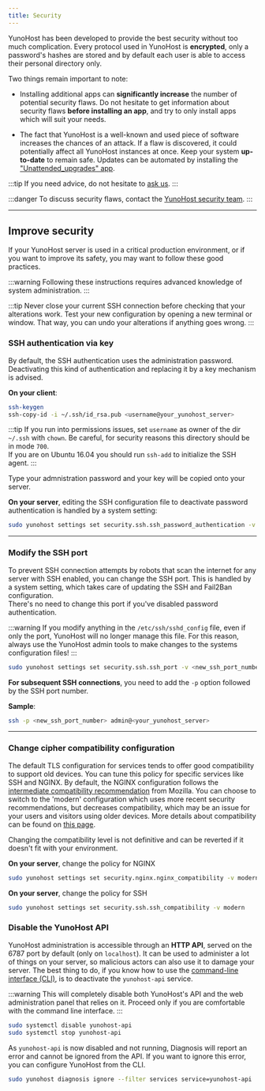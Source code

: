 ```yaml
---
title: Security
---
```


YunoHost has been developed to provide the best security without too much complication. Every protocol used in YunoHost is **encrypted**, only a password's hashes are stored and by default each user is able to access their personal directory only.

Two things remain important to note:

- Installing additional apps can **significantly increase** the number of potential security flaws. Do not hesitate to get information about security flaws **before installing an app**, and try to only install apps which will suit your needs.

- The fact that YunoHost is a well-known and used piece of software increases the chances of an attack. If a flaw is discovered, it could potentially affect all YunoHost instances at once. Keep your system **up-to-date** to remain safe. Updates can be automated by installing the ["Unattended_upgrades" app](https://install-app.yunohost.org/?app=unattended_upgrades).

:::tip
If you need advice, do not hesitate to [ask us](/community/help).
:::

:::danger
<FAIcon icon="fa-shield"/> To discuss security flaws, contact the [YunoHost security team](/community/security_team).
:::

---

## Improve security

If your YunoHost server is used in a critical production environment, or if you want to improve its safety, you may want to follow these good practices.

:::warning
Following these instructions requires advanced knowledge of system administration.
:::

:::tip
Never close your current SSH connection before checking that your alterations work. Test your new configuration by opening a new terminal or window. That way, you can undo your alterations if anything goes wrong.
:::

### SSH authentication via key

By default, the SSH authentication uses the administration password. Deactivating this kind of authentication and replacing it by a key mechanism is advised.

**On your client**:

```bash
ssh-keygen
ssh-copy-id -i ~/.ssh/id_rsa.pub <username@your_yunohost_server>
```

:::tip
If you run into permissions issues, set `username` as owner of the dir `~/.ssh` with `chown`. Be careful, for security reasons this directory should be in mode `700`.  
If you are on Ubuntu 16.04 you should run `ssh-add` to initialize the SSH agent.
:::

Type your admnistration password and your key will be copied onto your server.

**On your server**, editing the SSH configuration file to deactivate password authentication is handled by a system setting:

```bash
sudo yunohost settings set security.ssh.ssh_password_authentication -v no
```

---

### Modify the SSH port

To prevent SSH connection attempts by robots that scan the internet for any server with SSH enabled, you can change the SSH port.
This is handled by a system setting, which takes care of updating the SSH and Fail2Ban configuration.  
There's no need to change this port if you've disabled password authentication.

:::warning
If you modify anything in the `/etc/ssh/sshd_config` file, even if only the port, YunoHost will no longer manage this file. For this reason, always use the YunoHost admin tools to make changes to the systems configuration files!
:::

```bash
sudo yunohost settings set security.ssh.ssh_port -v <new_ssh_port_number>
```

**For subsequent SSH connections**, you need to add the `-p` option followed by the SSH port number.

**Sample**:

```bash
ssh -p <new_ssh_port_number> admin@<your_yunohost_server>
```

---

### Change cipher compatibility configuration

The default TLS configuration for services tends to offer good compatibility to support old devices. You can tune this policy for specific services like SSH and NGINX. By default, the NGINX configuration follows the [intermediate compatibility recommendation](https://wiki.mozilla.org/Security/Server_Side_TLS#Intermediate_compatibility_.28default.29) from Mozilla. You can choose to switch to the 'modern' configuration which uses more recent security recommendations, but decreases compatibility, which may be an issue for your users and visitors using older devices. More details about compatibility can be found on [this page](https://wiki.mozilla.org/Security/Server_Side_TLS#Modern_compatibility).

Changing the compatibility level is not definitive and can be reverted if it doesn't fit with your environment.

**On your server**, change the policy for NGINX

```bash
sudo yunohost settings set security.nginx.nginx_compatibility -v modern
```

**On your server**, change the policy for SSH

```bash
sudo yunohost settings set security.ssh.ssh_compatibility -v modern
```

### Disable the YunoHost API

YunoHost administration is accessible through an **HTTP API**, served on the 6787 port by default (only on `localhost`).
It can be used to administer a lot of things on your server, so malicious actors can also use it to damage your server.
The best thing to do, if you know how to use the [command-line interface (CLI)](/admin/command_line), is to deactivate the `yunohost-api` service.

:::warning
This will completely disable both YunoHost's API and the web administration panel that relies on it.
Proceed only if you are comfortable with the command line interface.
:::

```bash
sudo systemctl disable yunohost-api
sudo systemctl stop yunohost-api
```

As `yunohost-api` is now disabled and not running, Diagnosis will report an error and cannot be ignored from the API.
If you want to ignore this error, you can configure YunoHost from the CLI.

```bash
sudo yunohost diagnosis ignore --filter services service=yunohost-api
```
